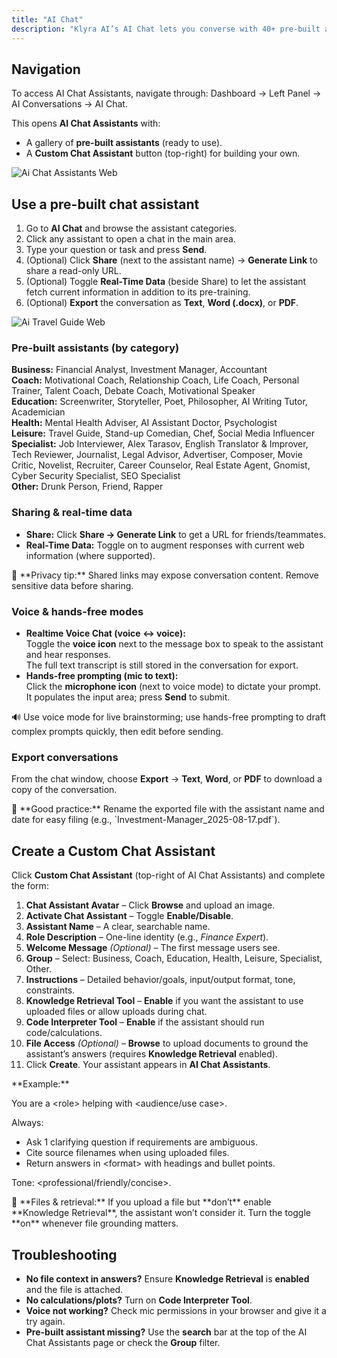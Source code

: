 ```yaml
---
title: "AI Chat"
description: "Klyra AI’s AI Chat lets you converse with 40+ pre-built assistants or build your own custom assistant—complete with real-time data, sharing, exporting, and voice features."
---
```


## Navigation

To access AI Chat Assistants, navigate through: Dashboard → Left Panel → AI Conversations → AI Chat.

This opens **AI Chat Assistants** with:

- A gallery of **pre-built assistants** (ready to use).
- A **Custom Chat Assistant** button (top-right) for building your own.

![Ai Chat Assistants Web](/images/ai-chat-assistants.webp)

## Use a pre-built chat assistant

1. Go to **AI Chat** and browse the assistant categories.
2. Click any assistant to open a chat in the main area.
3. Type your question or task and press **Send**.
4. (Optional) Click **Share** (next to the assistant name) → **Generate Link** to share a read-only URL.
5. (Optional) Toggle **Real-Time Data** (beside Share) to let the assistant fetch current information in addition to its pre-training.
6. (Optional) **Export** the conversation as **Text**, **Word (.docx)**, or **PDF**.

![Ai Travel Guide Web](/images/ai-travel-guide.webp)

### Pre-built assistants (by category)

**Business:** Financial Analyst, Investment Manager, Accountant\
**Coach:** Motivational Coach, Relationship Coach, Life Coach, Personal Trainer, Talent Coach, Debate Coach, Motivational Speaker\
**Education:** Screenwriter, Storyteller, Poet, Philosopher, AI Writing Tutor, Academician\
**Health:** Mental Health Adviser, AI Assistant Doctor, Psychologist\
**Leisure:** Travel Guide, Stand-up Comedian, Chef, Social Media Influencer\
**Specialist:** Job Interviewer, Alex Tarasov, English Translator & Improver, Tech Reviewer, Journalist, Legal Advisor, Advertiser, Composer, Movie Critic, Novelist, Recruiter, Career Counselor, Real Estate Agent, Gnomist, Cyber Security Specialist, SEO Specialist\
**Other:** Drunk Person, Friend, Rapper

### Sharing & real-time data

- **Share:** Click **Share → Generate Link** to get a URL for friends/teammates.
- **Real-Time Data:** Toggle on to augment responses with current web information (where supported).

<Warning>
  🔐 **Privacy tip:** Shared links may expose conversation content. Remove sensitive data before sharing.
</Warning>

### Voice & hands-free modes

- **Realtime Voice Chat (voice ↔ voice):**\
  Toggle the **voice icon** next to the message box to speak to the assistant and hear responses.\
  The full text transcript is still stored in the conversation for export.
- **Hands-free prompting (mic to text):**\
  Click the **microphone icon** (next to voice mode) to dictate your prompt. It populates the input area; press **Send** to submit.

<Tip>
  🔊 Use voice mode for live brainstorming; use hands-free prompting to draft complex prompts quickly, then edit before sending.
</Tip>

### Export conversations

From the chat window, choose **Export** → **Text**, **Word**, or **PDF** to download a copy of the conversation.

<Check>
  🧩 **Good practice:** Rename the exported file with the assistant name and date for easy filing (e.g., `Investment-Manager_2025-08-17.pdf`).
</Check>

## Create a Custom Chat Assistant

Click **Custom Chat Assistant** (top-right of AI Chat Assistants) and complete the form:

 1. **Chat Assistant Avatar** – Click **Browse** and upload an image.
 2. **Activate Chat Assistant** – Toggle **Enable/Disable**.
 3. **Assistant Name** – A clear, searchable name.
 4. **Role Description** – One-line identity (e.g., _Finance Expert_).
 5. **Welcome Message** _(Optional)_ – The first message users see.
 6. **Group** – Select: Business, Coach, Education, Health, Leisure, Specialist, Other.
 7. **Instructions** – Detailed behavior/goals, input/output format, tone, constraints.
 8. **Knowledge Retrieval Tool** – **Enable** if you want the assistant to use uploaded files or allow uploads during chat.
 9. **Code Interpreter Tool** – **Enable** if the assistant should run code/calculations.
10. **File Access** _(Optional)_ – **Browse** to upload documents to ground the assistant’s answers (requires **Knowledge Retrieval** enabled).
11. Click **Create**. Your assistant appears in **AI Chat Assistants**.

<Info>
  **Example:**

  You are a \<role\> helping with \<audience/use case\>.

  Always:

  - Ask 1 clarifying question if requirements are ambiguous.
  - Cite source filenames when using uploaded files.
  - Return answers in \<format\> with headings and bullet points.

  Tone: \<professional/friendly/concise\>.
</Info>

<Warning>
  📎 **Files & retrieval:** If you upload a file but **don’t** enable **Knowledge Retrieval**, the assistant won’t consider it. Turn the toggle **on** whenever file grounding matters.
</Warning>

## Troubleshooting

- **No file context in answers?** Ensure **Knowledge Retrieval** is **enabled** and the file is attached.
- **No calculations/plots?** Turn on **Code Interpreter Tool**.
- **Voice not working?** Check mic permissions in your browser and give it a try again.
- **Pre-built assistant missing?** Use the **search** bar at the top of the AI Chat Assistants page or check the **Group** filter.